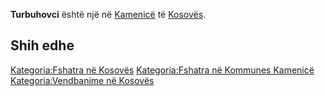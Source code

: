 {{Fshat në 
 | Emri                = Turbuhovci
 | EmriAlt                = 
 | NAME_SHORT_FORM=      
 | NAME_GENERIC=      
 | NAME_SORT_NAME_RO=      TURBUHOVCI
 | FULL_NAME_RO = Turbuhovci
 | FULL_NAME_ND_RO=Turbuhovci
 | SORT_NAME_RG=TURBUHOVCI
 | FULL_NAME_RG=Turbuhovci
 | FULL_NAME_ND_RG=Turbuhovci
 | SRP_NAME_SHORT_FORM=      
 | SRP_NAME_GENERIC=      
 | SRP_NAME_SORT_NAME_RO=      
 | SRP_FULL_NAME_RO = 
 | SRP_FULL_NAME_ND_RO=
 | SRP_SORT_NAME_RG=
 | SRP_FULL_NAME_RG=
 | SRP_FULL_NAME_ND_RG=
 | Emri (Rasa dhanore) = 
 | Figura              = 
 | Shteti              = Kosovo
 | Komuna              = Kamenicë
 | Kodi postar         = 
 | Sipërfaqja          = 

 | Popullsia           = 

 | Regj. i popullsisë  = 
 | Dend. e popullsisë  = 
 | Faqja zyrtare       = 
 <!--- Koordinatat ----> 
 | Gjerësia            = 42.690833
 | Gjatësia            = 20.465833
 | Lartësia            = 
}}
'''Turbuhovci''' është një [[]] në [[Kamenicë]] të [[Kosovës]].

<!-- == Gjeografia == -->
<!-- == Historia == -->
<!-- == Demografia == -->
== Shih edhe ==
{{Komuna Kamenicë}}
{{Kosovo-Administrata-Cung}}

[[Kategoria:Fshatra në Kosovës]]
[[Kategoria:Fshatra në Kommunes Kamenicë]]
[[Kategoria:Vendbanime në Kosovës]]